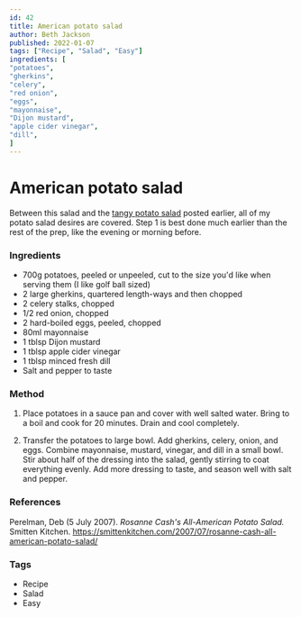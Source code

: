 ```yaml
---
id: 42
title: American potato salad
author: Beth Jackson
published: 2022-01-07
tags: ["Recipe", "Salad", "Easy"]
ingredients: [
"potatoes",
"gherkins",
"celery",
"red onion",
"eggs",
"mayonnaise",
"Dijon mustard",
"apple cider vinegar",
"dill",
]
---
```


# American potato salad

<BlogTextWrapper>

Between this salad and the <u>[tangy potato salad](https://cph.kiwi/blog/tangy-potato-salad)</u> posted earlier, all of my potato salad desires are covered. Step 1 is best done much earlier than the rest of the prep, like the evening or morning before.

</BlogTextWrapper>

<BlogTextWrapper>

### Ingredients

- 700g potatoes, peeled or unpeeled, cut to the size you'd like when serving them (I like golf ball sized)
- 2 large gherkins, quartered length-ways and then chopped
- 2 celery stalks, chopped
- 1/2 red onion, chopped
- 2 hard-boiled eggs, peeled, chopped
- 80ml mayonnaise
- 1 tblsp Dijon mustard
- 1 tblsp apple cider vinegar
- 1 tblsp minced fresh dill
- Salt and pepper to taste

</BlogTextWrapper>

<BlogTextWrapper>

### Method

1. Place potatoes in a sauce pan and cover with well salted water. Bring to a boil and cook for 20 minutes. Drain and cool completely.

<Timer inputHours={0} inputMinutes={20} inputSeconds={0} />

2. Transfer the potatoes to large bowl. Add gherkins, celery, onion, and eggs. Combine mayonnaise, mustard, vinegar, and dill in a small bowl. Stir about half of the dressing into the salad, gently stirring to coat everything evenly. Add more dressing to taste, and season well with salt and pepper.

</BlogTextWrapper>

<BlogTextWrapper>

### References

Perelman, Deb (5 July 2007). _Rosanne Cash's All-American Potato Salad._ Smitten Kitchen. https://smittenkitchen.com/2007/07/rosanne-cash-all-american-potato-salad/

</BlogTextWrapper>

<BlogTextWrapper>

### Tags

- Recipe
- Salad
- Easy

</BlogTextWrapper>
